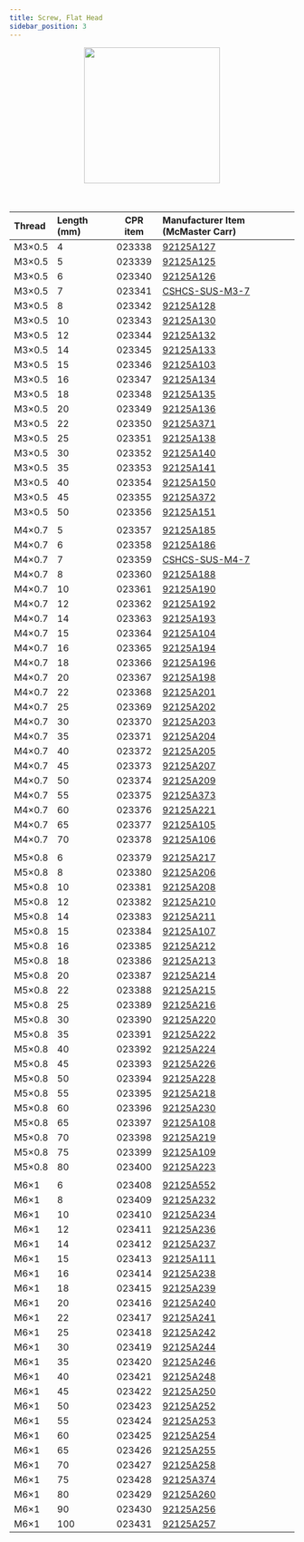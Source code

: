 ```yaml
---
title: Screw, Flat Head
sidebar_position: 3
---
```


<a href="https://www.mcmaster.com/screws/flat-head-screws/system-of-measurement~metric/material~stainless-steel/countersink-angle~90-/finish~passivated/metric-18-8-stainless-steel-hex-drive-flat-head-screws/thread-spacing~coarse/">
  <center>
    <img
      src="/img/components_images/fasteners_2.png"
      width="240"
    />
  </center>
</a>
<br />
<br />

| Thread | Length (mm) | CPR item | Manufacturer Item (McMaster Carr)                                                                                                                                      |
| :----- | :---------- | :------: | :--------------------------------------------------------------------------------------------------------------------------------------------------------------------- |
| M3×0.5 | 4           |  023338  | [92125A127](https://www.mcmaster.com/92125A127/)                                                                                                                       |
| M3×0.5 | 5           |  023339  | [92125A125](https://www.mcmaster.com/92125A125/)                                                                                                                       |
| M3×0.5 | 6           |  023340  | [92125A126](https://www.mcmaster.com/92125A126/)                                                                                                                       |
| M3×0.5 | 7           |  023341  | [CSHCS-SUS-M3-7](https://us.misumi-ec.com/vona2/detail/221000551376/?HissuCode=CSHCS-SUS-M3-7&PNSearch=CSHCS-SUS-M3-7&searchFlow=results2type&KWSearch=CSHCS-SUS-M3-7) |
| M3×0.5 | 8           |  023342  | [92125A128](https://www.mcmaster.com/92125A128/)                                                                                                                       |
| M3×0.5 | 10          |  023343  | [92125A130](https://www.mcmaster.com/92125A130/)                                                                                                                       |
| M3×0.5 | 12          |  023344  | [92125A132](https://www.mcmaster.com/92125A132/)                                                                                                                       |
| M3×0.5 | 14          |  023345  | [92125A133](https://www.mcmaster.com/92125A133/)                                                                                                                       |
| M3×0.5 | 15          |  023346  | [92125A103](https://www.mcmaster.com/92125A103/)                                                                                                                       |
| M3×0.5 | 16          |  023347  | [92125A134](https://www.mcmaster.com/92125A134/)                                                                                                                       |
| M3×0.5 | 18          |  023348  | [92125A135](https://www.mcmaster.com/92125A135/)                                                                                                                       |
| M3×0.5 | 20          |  023349  | [92125A136](https://www.mcmaster.com/92125A136/)                                                                                                                       |
| M3×0.5 | 22          |  023350  | [92125A371](https://www.mcmaster.com/92125A371/)                                                                                                                       |
| M3×0.5 | 25          |  023351  | [92125A138](https://www.mcmaster.com/92125A138/)                                                                                                                       |
| M3×0.5 | 30          |  023352  | [92125A140](https://www.mcmaster.com/92125A140/)                                                                                                                       |
| M3×0.5 | 35          |  023353  | [92125A141](https://www.mcmaster.com/92125A141/)                                                                                                                       |
| M3×0.5 | 40          |  023354  | [92125A150](https://www.mcmaster.com/92125A150/)                                                                                                                       |
| M3×0.5 | 45          |  023355  | [92125A372](https://www.mcmaster.com/92125A372/)                                                                                                                       |
| M3×0.5 | 50          |  023356  | [92125A151](https://www.mcmaster.com/92125A151/)                                                                                                                       |
|        |             |          |                                                                                                                                                                        |
| M4×0.7 | 5           |  023357  | [92125A185](https://www.mcmaster.com/92125A185/)                                                                                                                       |
| M4×0.7 | 6           |  023358  | [92125A186](https://www.mcmaster.com/92125A186/)                                                                                                                       |
| M4×0.7 | 7           |  023359  | [CSHCS-SUS-M4-7](https://us.misumi-ec.com/vona2/detail/221000551376/?HissuCode=CSHCS-SUS-M4-7&PNSearch=CSHCS-SUS-M4-7&searchFlow=results2type&KWSearch=CSHCS-SUS-M4-7) |
| M4×0.7 | 8           |  023360  | [92125A188](https://www.mcmaster.com/92125A188/)                                                                                                                       |
| M4×0.7 | 10          |  023361  | [92125A190](https://www.mcmaster.com/92125A190/)                                                                                                                       |
| M4×0.7 | 12          |  023362  | [92125A192](https://www.mcmaster.com/92125A192/)                                                                                                                       |
| M4×0.7 | 14          |  023363  | [92125A193](https://www.mcmaster.com/92125A193/)                                                                                                                       |
| M4×0.7 | 15          |  023364  | [92125A104](https://www.mcmaster.com/92125A104/)                                                                                                                       |
| M4×0.7 | 16          |  023365  | [92125A194](https://www.mcmaster.com/92125A194/)                                                                                                                       |
| M4×0.7 | 18          |  023366  | [92125A196](https://www.mcmaster.com/92125A196/)                                                                                                                       |
| M4×0.7 | 20          |  023367  | [92125A198](https://www.mcmaster.com/92125A198/)                                                                                                                       |
| M4×0.7 | 22          |  023368  | [92125A201](https://www.mcmaster.com/92125A201/)                                                                                                                       |
| M4×0.7 | 25          |  023369  | [92125A202](https://www.mcmaster.com/92125A202/)                                                                                                                       |
| M4×0.7 | 30          |  023370  | [92125A203](https://www.mcmaster.com/92125A203/)                                                                                                                       |
| M4×0.7 | 35          |  023371  | [92125A204](https://www.mcmaster.com/92125A204/)                                                                                                                       |
| M4×0.7 | 40          |  023372  | [92125A205](https://www.mcmaster.com/92125A205/)                                                                                                                       |
| M4×0.7 | 45          |  023373  | [92125A207](https://www.mcmaster.com/92125A207/)                                                                                                                       |
| M4×0.7 | 50          |  023374  | [92125A209](https://www.mcmaster.com/92125A209/)                                                                                                                       |
| M4×0.7 | 55          |  023375  | [92125A373](https://www.mcmaster.com/92125A373/)                                                                                                                       |
| M4×0.7 | 60          |  023376  | [92125A221](https://www.mcmaster.com/92125A221/)                                                                                                                       |
| M4×0.7 | 65          |  023377  | [92125A105](https://www.mcmaster.com/92125A105/)                                                                                                                       |
| M4×0.7 | 70          |  023378  | [92125A106](https://www.mcmaster.com/92125A106/)                                                                                                                       |
|        |             |          |                                                                                                                                                                        |
| M5×0.8 | 6           |  023379  | [92125A217](https://www.mcmaster.com/92125A217/)                                                                                                                       |
| M5×0.8 | 8           |  023380  | [92125A206](https://www.mcmaster.com/92125A206/)                                                                                                                       |
| M5×0.8 | 10          |  023381  | [92125A208](https://www.mcmaster.com/92125A208/)                                                                                                                       |
| M5×0.8 | 12          |  023382  | [92125A210](https://www.mcmaster.com/92125A210/)                                                                                                                       |
| M5×0.8 | 14          |  023383  | [92125A211](https://www.mcmaster.com/92125A211/)                                                                                                                       |
| M5×0.8 | 15          |  023384  | [92125A107](https://www.mcmaster.com/92125A107/)                                                                                                                       |
| M5×0.8 | 16          |  023385  | [92125A212](https://www.mcmaster.com/92125A212/)                                                                                                                       |
| M5×0.8 | 18          |  023386  | [92125A213](https://www.mcmaster.com/92125A213/)                                                                                                                       |
| M5×0.8 | 20          |  023387  | [92125A214](https://www.mcmaster.com/92125A214/)                                                                                                                       |
| M5×0.8 | 22          |  023388  | [92125A215](https://www.mcmaster.com/92125A215/)                                                                                                                       |
| M5×0.8 | 25          |  023389  | [92125A216](https://www.mcmaster.com/92125A216/)                                                                                                                       |
| M5×0.8 | 30          |  023390  | [92125A220](https://www.mcmaster.com/92125A220/)                                                                                                                       |
| M5×0.8 | 35          |  023391  | [92125A222](https://www.mcmaster.com/92125A222/)                                                                                                                       |
| M5×0.8 | 40          |  023392  | [92125A224](https://www.mcmaster.com/92125A224/)                                                                                                                       |
| M5×0.8 | 45          |  023393  | [92125A226](https://www.mcmaster.com/92125A226/)                                                                                                                       |
| M5×0.8 | 50          |  023394  | [92125A228](https://www.mcmaster.com/92125A228/)                                                                                                                       |
| M5×0.8 | 55          |  023395  | [92125A218](https://www.mcmaster.com/92125A218/)                                                                                                                       |
| M5×0.8 | 60          |  023396  | [92125A230](https://www.mcmaster.com/92125A230/)                                                                                                                       |
| M5×0.8 | 65          |  023397  | [92125A108](https://www.mcmaster.com/92125A108/)                                                                                                                       |
| M5×0.8 | 70          |  023398  | [92125A219](https://www.mcmaster.com/92125A219/)                                                                                                                       |
| M5×0.8 | 75          |  023399  | [92125A109](https://www.mcmaster.com/92125A109/)                                                                                                                       |
| M5×0.8 | 80          |  023400  | [92125A223](https://www.mcmaster.com/92125A223/)                                                                                                                       |
|        |             |          |                                                                                                                                                                        |
| M6×1   | 6           |  023408  | [92125A552](https://www.mcmaster.com/92125A552/)                                                                                                                       |
| M6×1   | 8           |  023409  | [92125A232](https://www.mcmaster.com/92125A232/)                                                                                                                       |
| M6×1   | 10          |  023410  | [92125A234](https://www.mcmaster.com/92125A234/)                                                                                                                       |
| M6×1   | 12          |  023411  | [92125A236](https://www.mcmaster.com/92125A236/)                                                                                                                       |
| M6×1   | 14          |  023412  | [92125A237](https://www.mcmaster.com/92125A237/)                                                                                                                       |
| M6×1   | 15          |  023413  | [92125A111](https://www.mcmaster.com/92125A111/)                                                                                                                       |
| M6×1   | 16          |  023414  | [92125A238](https://www.mcmaster.com/92125A238/)                                                                                                                       |
| M6×1   | 18          |  023415  | [92125A239](https://www.mcmaster.com/92125A239/)                                                                                                                       |
| M6×1   | 20          |  023416  | [92125A240](https://www.mcmaster.com/92125A240/)                                                                                                                       |
| M6×1   | 22          |  023417  | [92125A241](https://www.mcmaster.com/92125A241/)                                                                                                                       |
| M6×1   | 25          |  023418  | [92125A242](https://www.mcmaster.com/92125A242/)                                                                                                                       |
| M6×1   | 30          |  023419  | [92125A244](https://www.mcmaster.com/92125A244/)                                                                                                                       |
| M6×1   | 35          |  023420  | [92125A246](https://www.mcmaster.com/92125A246/)                                                                                                                       |
| M6×1   | 40          |  023421  | [92125A248](https://www.mcmaster.com/92125A248/)                                                                                                                       |
| M6×1   | 45          |  023422  | [92125A250](https://www.mcmaster.com/92125A250/)                                                                                                                       |
| M6×1   | 50          |  023423  | [92125A252](https://www.mcmaster.com/92125A252/)                                                                                                                       |
| M6×1   | 55          |  023424  | [92125A253](https://www.mcmaster.com/92125A253/)                                                                                                                       |
| M6×1   | 60          |  023425  | [92125A254](https://www.mcmaster.com/92125A254/)                                                                                                                       |
| M6×1   | 65          |  023426  | [92125A255](https://www.mcmaster.com/92125A255/)                                                                                                                       |
| M6×1   | 70          |  023427  | [92125A258](https://www.mcmaster.com/92125A258/)                                                                                                                       |
| M6×1   | 75          |  023428  | [92125A374](https://www.mcmaster.com/92125A374/)                                                                                                                       |
| M6×1   | 80          |  023429  | [92125A260](https://www.mcmaster.com/92125A260/)                                                                                                                       |
| M6×1   | 90          |  023430  | [92125A256](https://www.mcmaster.com/92125A256/)                                                                                                                       |
| M6×1   | 100         |  023431  | [92125A257](https://www.mcmaster.com/92125A257/)                                                                                                                       |
